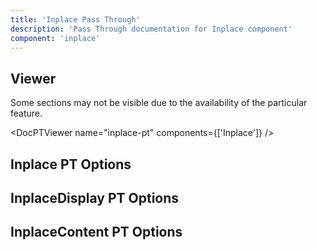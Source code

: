 ```yaml
---
title: 'Inplace Pass Through'
description: 'Pass Through documentation for Inplace component'
component: 'inplace'
---
```


## Viewer

Some sections may not be visible due to the availability of the particular feature.

<DocPTViewer name="inplace-pt" components={['Inplace']} />

## Inplace PT Options

<DocTable name="Inplace" category="pt" />

## InplaceDisplay PT Options

<DocTable name="InplaceDisplay" category="pt" />

## InplaceContent PT Options

<DocTable name="InplaceContent" category="pt" />
